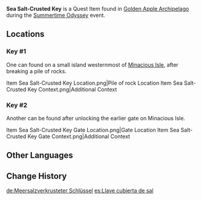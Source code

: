 {{Stub|Location context with an unbroken pile of rock would be better}}
{{Item Infobox
|id           = 101917
|image        = Item Black Key.png
|type         = Quest Items
|description  = A key found in the [[Golden Apple Archipelago/2.8|Golden Apple Archipelago]], seemingly able to open a lock somewhere...
|source1      = [[Minacious Isle/2.8|Minacious Isle]]
}}
'''Sea Salt-Crusted Key''' is a Quest Item found in [[Golden Apple Archipelago/2.8|Golden Apple Archipelago]] during the [[Summertime Odyssey]] event.

==Locations==
===Key #1===
One can found on a small island westernmost of [[Minacious Isle/2.8|Minacious Isle]], after breaking a pile of rocks.
<gallery>
Item Sea Salt-Crusted Key Location.png|Pile of rock Location
Item Sea Salt-Crusted Key Context.png|Additional Context
</gallery>

===Key #2===
Another can be found after unlocking the earlier gate on Minacious Isle.
<gallery>
Item Sea Salt-Crusted Key Gate Location.png|Gate Location
Item Sea Salt-Crusted Key Gate Context.png|Additional Context
</gallery>

==Other Languages==
{{Other Languages
|default_hidden = 1
|en      = Sea Salt-Crusted Key
|zhs     = 沾有海盐的钥匙
|zhs_rm  = Zhānyǒu Hǎiyán de Yàoshi
|zht     = 沾有海鹽的鑰匙
|zht_rm  = Zhānyǒu Hǎiyán de Yàoshi
|ja      = 海塩が付着している鍵
|ja_rm   = Kaien ga Fuchaku Shiteiru Kagi
|ko      = 바닷소금이 묻은 열쇠
|ko_rm   = Badatsogeumi Mudeun Yeolsoe
|es      = Llave cubierta de sal
|fr      = Clé recouverte de sel de mer
|ru      = Покрытый морской солью ключ
|th      = กุญแจที่มีเกลือทะเลติดอยู่
|th_rm   = 
|vi      = Chìa Khóa Dính Muối Biển
|de      = Meersalzverkrusteter Schlüssel
|id      = Kunci yang Bertaburkan Garam Laut
|pt      = Chave Coberta de Sal
|tr      = Deniz Tuzu Kaplı Anahtar
|it      = Chiave incrostata di sale
}}

==Change History==
{{Change History|2.8}}

[[de:Meersalzverkrusteter Schlüssel]]
[[es:Llave cubierta de sal]]